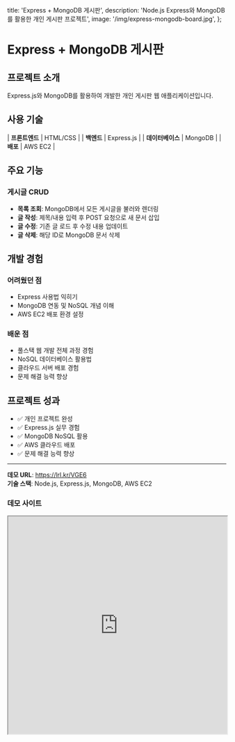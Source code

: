   title: 'Express + MongoDB 게시판',
  description: 'Node.js Express와 MongoDB를 활용한 개인 게시판 프로젝트',
  image: '/img/express-mongodb-board.jpg',
};

# Express + MongoDB 게시판

## 프로젝트 소개

Express.js와 MongoDB를 활용하여 개발한 개인 게시판 웹 애플리케이션입니다.

## 사용 기술

| **프론트엔드** | HTML/CSS |
| **백엔드** | Express.js |
| **데이터베이스** | MongoDB |
| **배포** | AWS EC2 |

## 주요 기능

### 게시글 CRUD

- **목록 조회**: MongoDB에서 모든 게시글을 불러와 렌더링
- **글 작성**: 제목/내용 입력 후 POST 요청으로 새 문서 삽입
- **글 수정**: 기존 글 로드 후 수정 내용 업데이트
- **글 삭제**: 해당 ID로 MongoDB 문서 삭제

## 개발 경험

### 어려웠던 점

- Express 사용법 익히기
- MongoDB 연동 및 NoSQL 개념 이해
- AWS EC2 배포 환경 설정

### 배운 점

- 풀스택 웹 개발 전체 과정 경험
- NoSQL 데이터베이스 활용법
- 클라우드 서버 배포 경험
- 문제 해결 능력 향상

## 프로젝트 성과

- ✅ 개인 프로젝트 완성
- ✅ Express.js 실무 경험
- ✅ MongoDB NoSQL 활용
- ✅ AWS 클라우드 배포
- ✅ 문제 해결 능력 향상

---

**데모 URL**: <a href="https://lrl.kr/VGE6">https://lrl.kr/VGE6</a>  
**기술 스택**: Node.js, Express.js, MongoDB, AWS EC2

### 데모 사이트

<iframe
  src='https://lrl.kr/VGE6'
  width='100%'
  height='500px'
  style={{ border: '1px solid #e1e5e9', borderRadius: '8px' }}
  title='Express MongoDB 게시판 데모'
/>

